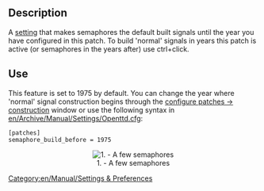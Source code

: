 == Description ==
A [[en/Archive/Manual/Settings/Advanced Settings|setting]] that makes semaphores the default built signals until the year you have configured in this patch. To build 'normal' signals in years this patch is active (or semaphores in the years after) use ctrl+click. 

== Use ==
This feature is set to 1975 by default. You can change the year where 'normal' signal construction begins through the [[en/Archive/Manual/Settings/Configuring patches/Construction|configure patches -> construction]] window or use the following syntax in [[en/Archive/Manual/Settings/Openttd.cfg]]:
<pre>
[patches]
semaphore_build_before = 1975
</pre>

<center>[[File:en/Archive/Manual/Settings/Semaphores.png|center|frame|1. - A few semaphores]]</center>

[[Category:en/Manual/Settings & Preferences]]